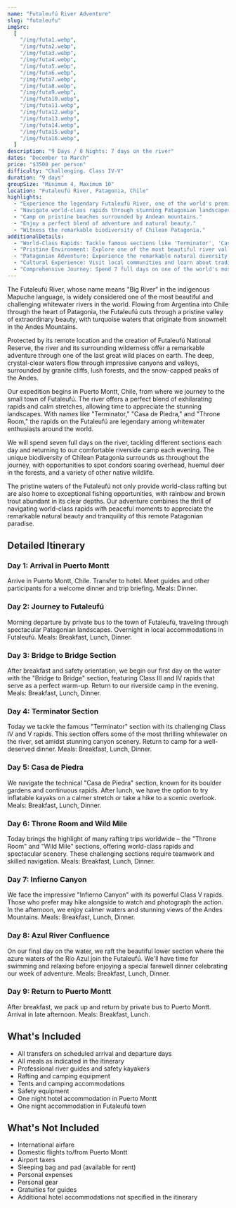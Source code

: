 ```yaml
---
name: "Futaleufú River Adventure"
slug: "futaleufu"
imgSrc:
  [
    "/img/futa1.webp",
    "/img/futa2.webp",
    "/img/futa3.webp",
    "/img/futa4.webp",
    "/img/futa5.webp",
    "/img/futa6.webp",
    "/img/futa7.webp",
    "/img/futa8.webp",
    "/img/futa9.webp",
    "/img/futa10.webp",
    "/img/futa11.webp",
    "/img/futa12.webp",
    "/img/futa13.webp",
    "/img/futa14.webp",
    "/img/futa15.webp",
    "/img/futa16.webp",
  ]
description: "9 Days / 8 Nights: 7 days on the river"
dates: "December to March"
price: "$3500 per person"
difficulty: "Challenging. Class IV-V"
duration: "9 days"
groupSize: "Minimum 4, Maximum 10"
location: "Futaleufú River, Patagonia, Chile"
highlights:
  - "Experience the legendary Futaleufú River, one of the world's premier whitewater destinations."
  - "Navigate world-class rapids through stunning Patagonian landscapes."
  - "Camp on pristine beaches surrounded by Andean mountains."
  - "Enjoy a perfect blend of adventure and natural beauty."
  - "Witness the remarkable biodiversity of Chilean Patagonia."
additionalDetails:
  - "World-Class Rapids: Tackle famous sections like 'Terminator', 'Casa de Piedra', and 'Throne Room'."
  - "Pristine Environment: Explore one of the most beautiful river valleys on earth."
  - "Patagonian Adventure: Experience the remarkable natural diversity of the region."
  - "Cultural Experience: Visit local communities and learn about traditional Chilean culture."
  - "Comprehensive Journey: Spend 7 full days on one of the world's most sought-after rivers."
---
```


The Futaleufú River, whose name means "Big River" in the indigenous Mapuche language, is widely considered one of the most beautiful and challenging whitewater rivers in the world. Flowing from Argentina into Chile through the heart of Patagonia, the Futaleufú cuts through a pristine valley of extraordinary beauty, with turquoise waters that originate from snowmelt in the Andes Mountains.

Protected by its remote location and the creation of Futaleufú National Reserve, the river and its surrounding wilderness offer a remarkable adventure through one of the last great wild places on earth. The deep, crystal-clear waters flow through impressive canyons and valleys, surrounded by granite cliffs, lush forests, and the snow-capped peaks of the Andes.

Our expedition begins in Puerto Montt, Chile, from where we journey to the small town of Futaleufú. The river offers a perfect blend of exhilarating rapids and calm stretches, allowing time to appreciate the stunning landscapes. With names like "Terminator," "Casa de Piedra," and "Throne Room," the rapids on the Futaleufú are legendary among whitewater enthusiasts around the world.

We will spend seven full days on the river, tackling different sections each day and returning to our comfortable riverside camp each evening. The unique biodiversity of Chilean Patagonia surrounds us throughout the journey, with opportunities to spot condors soaring overhead, huemul deer in the forests, and a variety of other native wildlife.

The pristine waters of the Futaleufú not only provide world-class rafting but are also home to exceptional fishing opportunities, with rainbow and brown trout abundant in its clear depths. Our adventure combines the thrill of navigating world-class rapids with peaceful moments to appreciate the remarkable natural beauty and tranquility of this remote Patagonian paradise.

## Detailed Itinerary

### Day 1: Arrival in Puerto Montt

Arrive in Puerto Montt, Chile. Transfer to hotel. Meet guides and other participants for a welcome dinner and trip briefing. Meals: Dinner.

### Day 2: Journey to Futaleufú

Morning departure by private bus to the town of Futaleufú, traveling through spectacular Patagonian landscapes. Overnight in local accommodations in Futaleufú. Meals: Breakfast, Lunch, Dinner.

### Day 3: Bridge to Bridge Section

After breakfast and safety orientation, we begin our first day on the water with the "Bridge to Bridge" section, featuring Class III and IV rapids that serve as a perfect warm-up. Return to our riverside camp in the evening. Meals: Breakfast, Lunch, Dinner.

### Day 4: Terminator Section

Today we tackle the famous "Terminator" section with its challenging Class IV and V rapids. This section offers some of the most thrilling whitewater on the river, set amidst stunning canyon scenery. Return to camp for a well-deserved dinner. Meals: Breakfast, Lunch, Dinner.

### Day 5: Casa de Piedra

We navigate the technical "Casa de Piedra" section, known for its boulder gardens and continuous rapids. After lunch, we have the option to try inflatable kayaks on a calmer stretch or take a hike to a scenic overlook. Meals: Breakfast, Lunch, Dinner.

### Day 6: Throne Room and Wild Mile

Today brings the highlight of many rafting trips worldwide – the "Throne Room" and "Wild Mile" sections, offering world-class rapids and spectacular scenery. These challenging sections require teamwork and skilled navigation. Meals: Breakfast, Lunch, Dinner.

### Day 7: Infierno Canyon

We face the impressive "Infierno Canyon" with its powerful Class V rapids. Those who prefer may hike alongside to watch and photograph the action. In the afternoon, we enjoy calmer waters and stunning views of the Andes Mountains. Meals: Breakfast, Lunch, Dinner.

### Day 8: Azul River Confluence

On our final day on the water, we raft the beautiful lower section where the azure waters of the Río Azul join the Futaleufú. We'll have time for swimming and relaxing before enjoying a special farewell dinner celebrating our week of adventure. Meals: Breakfast, Lunch, Dinner.

### Day 9: Return to Puerto Montt

After breakfast, we pack up and return by private bus to Puerto Montt. Arrival in late afternoon. Meals: Breakfast, Lunch.

## What's Included

- All transfers on scheduled arrival and departure days
- All meals as indicated in the itinerary
- Professional river guides and safety kayakers
- Rafting and camping equipment
- Tents and camping accommodations
- Safety equipment
- One night hotel accommodation in Puerto Montt
- One night accommodation in Futaleufú town

## What's Not Included

- International airfare
- Domestic flights to/from Puerto Montt
- Airport taxes
- Sleeping bag and pad (available for rent)
- Personal expenses
- Personal gear
- Gratuities for guides
- Additional hotel accommodations not specified in the itinerary

